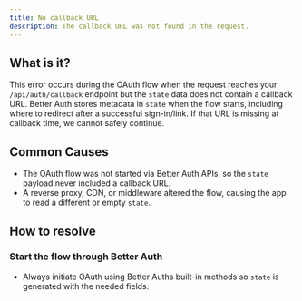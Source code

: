 ```yaml
---
title: No callback URL
description: The callback URL was not found in the request.
---
```


## What is it?

This error occurs during the OAuth flow when the request reaches your `/api/auth/callback` endpoint
but the `state` data does not contain a callback URL.
Better Auth stores metadata in `state` when the flow starts, including where to redirect after a
successful sign-in/link. If that URL is missing at callback time, we cannot safely continue.

## Common Causes

* The OAuth flow was not started via Better Auth APIs, so the `state` payload never included a callback URL.
* A reverse proxy, CDN, or middleware altered the flow, causing the app to read a different or empty `state`.

## How to resolve

### Start the flow through Better Auth

* Always initiate OAuth using Better Auths built-in methods so `state` is generated with the needed fields.
